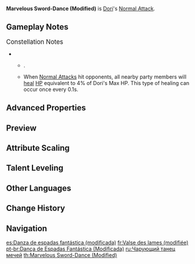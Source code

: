 {{Talent Infobox
|image         = Talent Marvelous Sword-Dance (Modified).png
|character     = Dori
|type          = Normal Attack
|info          = '''Normal Attack'''<br />Performs up to 3 consecutive strikes.<br /><br />'''Charged Attack'''<br />Drains Stamina over time to perform continuous spinning attacks against all nearby opponents. At the end of the sequence, performs a more powerful slash.<br /><br />'''Plunging Attack'''<br />Plunges from mid-air to strike the ground below, damaging opponents along the path and dealing AoE DMG upon impact.
|hit1          = 90.2-190.9%
|hit2          = 41.1-43.1%
|hit3          = 128.4-271.7%
|chargedattr   = Charged Attack Cyclic DMG
|charged       = 62.6-133.6%
|chargedattr2  = Charged Attack Final DMG
|charged2      = 113.1-241.6%
|chargedStamina= 40/s
|attr1         = Max Duration
|value1        = 5s
|attr2         = Plunge DMG
|value2        = 74.6-157.9%
|attr3         = Low Plunge DMG
|value3        = 149.1-315.6%
|attr4         = High Plunge DMG
|value4        = 186.3-394.2%
|scale_att1    = ATK
}}
'''Marvelous Sword-Dance (Modified)''' is [[Dori]]'s [[Normal Attack]].

==Gameplay Notes==
;<big>Constellation Notes</big>
* {{TalentNote|constellation|6|Sprinkling Weight|}}
** {{Color|[[Electro]] [[Elemental Infusion|Infusion]]}}.
** When [[Normal Attack]]s hit opponents, all nearby party members will [[heal]] [[HP]] equivalent to 4% of Dori's Max HP. This type of healing can occur once every 0.1s.

==Advanced Properties==
{{Advanced Properties
|title   = Normal Attack 1-Hit
|gu      = 1U
|icdtag  = Normal Attack
|icdtype = 2.5s/3 Hits
|poise   = 95.22
|impulse = 3
|blunt   = 1

|title2   = Normal Attack 2-Hit A
|gu2      = 1U
|icdtag2  = Normal Attack
|icdtype2 = 2.5s/3 Hits
|poise2   = 46.5175
|impulse2 = 3
|blunt2   = 1

|title3   = Normal Attack 2-Hit B
|gu3      = 1U
|icdtag3  = Normal Attack
|icdtype3 = 2.5s/3 Hits
|poise3   = 46.5175
|impulse3 = 3
|blunt3   = 1

|title4   = Normal Attack 3-Hit
|gu4      = 1U
|icdtag4  = Normal Attack
|icdtype4 = 2.5s/3 Hits
|poise4   = 127.42
|impulse4 = 5
|blunt4   = 1

|title5   = Charged Attack Cyclic
|gu5      = 1U
|icdtag5  = Normal Attack
|icdtype5 = 2.5s/3 Hits
|poise5   = 60
|impulse5 = 2
|blunt5   = 1

|title6   = Charged Attack Final Slash
|gu6      = 1U
|icdtag6  = Normal Attack
|icdtype6 = 2.5s/3 Hits
|poise6   = 120
|impulse6 = 5
|blunt6   = 1

|title7   = Plunging Attack Collision
|gu7      = 0U
|icdtag7  = none
|poise7   = 35
|impulse7 = 2

|title8   = Low Plunge
|gu8      = 1U
|icdtag8  = none
|poise8   = 150
|impulse8 = 4
|blunt8   = 1

|title9   = High Plunge
|gu9      = 1U
|icdtag9  = none
|poise9   = 200
|impulse9 = 7
|blunt9   = 1
}}

==Preview==
{{Preview
|file1    = Marvelous Sword-Dance (Modified) Normal Preview
|caption1 = Normal Attack

|file2    = Marvelous Sword-Dance (Modified) Charged Preview
|caption2 = Charged Attack

|file3    = Marvelous Sword-Dance (Modified) Plunge Preview
|caption3 = Plunging Attack
}}

==Attribute Scaling==
{{Talent Scaling
|talentType=Normal Attack
|levels=11
|order=hit1,hit2,hit3,charged_title,chargedattackspinningdmg,chargedattackfinaldmg,stamina,maxduration,plunge_title,plunge,plungelow,plungehigh
|titles=1-Hit DMG (%),2-Hit DMG (%),3-Hit DMG (%),Charged Attack,Charged Attack Cyclic DMG (%),Charged Attack Final DMG (%),Charged Attack Stamina Cost,Max Duration,Plunging Attack,Plunge DMG (%),Low Plunge DMG (%),High Plunge DMG (%)
|hit1_1=90.21
|hit1_2=97.56
|hit1_3=104.9
|hit1_4=115.39
|hit1_5=122.73
|hit1_6=131.13
|hit1_7=142.66
|hit1_8=154.2
|hit1_9=165.74
|hit1_10=178.33
|hit1_11=190.92
|hit2_1=41.07+43.12
|hit2_2=44.42+46.63
|hit2_3=47.76+50.14
|hit2_4=52.54+55.15
|hit2_5=55.88+58.66
|hit2_6=59.7+62.68
|hit2_7=64.95+68.19
|hit2_8=70.21+73.71
|hit2_9=75.46+79.22
|hit2_10=81.19+85.24
|hit2_11=86.92+91.25
|hit3_1=128.4
|hit3_2=138.85
|hit3_3=149.3
|hit3_4=164.23
|hit3_5=174.68
|hit3_6=186.63
|hit3_7=203.05
|hit3_8=219.47
|hit3_9=235.89
|hit3_10=253.81
|hit3_11=271.73
|chargedattackspinningdmg_1=62.55
|chargedattackspinningdmg_2=67.64
|chargedattackspinningdmg_3=72.73
|chargedattackspinningdmg_4=80
|chargedattackspinningdmg_5=85.09
|chargedattackspinningdmg_6=90.91
|chargedattackspinningdmg_7=98.91
|chargedattackspinningdmg_8=106.91
|chargedattackspinningdmg_9=114.91
|chargedattackspinningdmg_10=123.64
|chargedattackspinningdmg_11=133.64
|chargedattackfinaldmg_1=113.09
|chargedattackfinaldmg_2=122.3
|chargedattackfinaldmg_3=131.5
|chargedattackfinaldmg_4=144.65
|chargedattackfinaldmg_5=153.86
|chargedattackfinaldmg_6=164.38
|chargedattackfinaldmg_7=178.84
|chargedattackfinaldmg_8=193.31
|chargedattackfinaldmg_9=207.77
|chargedattackfinaldmg_10=223.55
|chargedattackfinaldmg_11=241.63
|stamina=40/s
|maxduration=5s
|plunge_1=74.59
|plunge_2=80.66
|plunge_3=86.73
|plunge_4=95.4
|plunge_5=101.47
|plunge_6=108.41
|plunge_7=117.95
|plunge_8=127.49
|plunge_9=137.03
|plunge_10=147.44
|plunge_11=157.85
|plungelow_1=149.14
|plungelow_2=161.28
|plungelow_3=173.42
|plungelow_4=190.77
|plungelow_5=202.91
|plungelow_6=216.78
|plungelow_7=235.86
|plungelow_8=254.93
|plungelow_9=274.01
|plungelow_10=294.82
|plungelow_11=315.63
|plungehigh_1=186.29
|plungehigh_2=201.45
|plungehigh_3=216.62
|plungehigh_4=238.28
|plungehigh_5=253.44
|plungehigh_6=270.77
|plungehigh_7=294.6
|plungehigh_8=318.42
|plungehigh_9=342.25
|plungehigh_10=368.25
|plungehigh_11=394.24
}}

==Talent Leveling==
{{Talent Upgrade|Dori}}

==Other Languages==
{{Other Languages
|en      = Marvelous Sword-Dance (Modified)
|zhs     = 妙显剑舞·改
|zhs_rm  = Miàoxiǎn Jiànwǔ - Gǎi
|zht     = 妙顯劍舞·改
|zht_rm  = Miàoxiǎn Jiànwǔ - Gǎi
|zh_tl   = 
|ja      = マーベラスソードダンス・改
|ja_rm   = Maaberasu Soodo Dansu - Kai
|ja_tl   = Marvelous Sword Dance - Modified
|ko      = 오묘한 검무 · 개조
|ko_rm   = Omyohan Geommu - Gaejo
|ko_tl   = Profound Sword-Dance - Modified
|es      = Danza de espadas fantástica (modificada)
|es_tl   = Fantastic Dance of Swords (Modified)
|fr      = Valse des lames (modifiée)
|fr_tl   = Blade Waltz (Modified)
|ru      = Чарующий танец мечей
|ru_tl   = Glamorous Dance of Swords
|th      = Marvelous Sword-Dance (Modified)
|vi      = Kiếm Vũ Kỳ Ảo (Cải Tiến)
|vi_tl   = 
|de      = Himmlischer Schwerttanz – Abwechslung
|de_tl   = Divine Sword-Dance - Variety
|id      = Marvelous Sword-Dance (Modified)
|pt      = Dança de Espadas Fantástica (Modificada)
|pt_tl   = Fantastic Dance of Swords (Modified)
|tr      = Muhteşem Kılıç Dansı (Değiştirildi)
|tr_tl   = 
|it      = Sublime danza della Spada (modificata)
|it_tl   = Sublime Sword-Dance (Modified)
}}

==Change History==
{{Change History|3.0}}

==Navigation==
{{Talent Navbox|Dori}}

[[es:Danza de espadas fantástica (modificada)]]
[[fr:Valse des lames (modifiée)]]
[[pt-br:Dança de Espadas Fantástica (Modificada)]]
[[ru:Чарующий танец мечей]]
[[th:Marvelous Sword-Dance (Modified)]]
